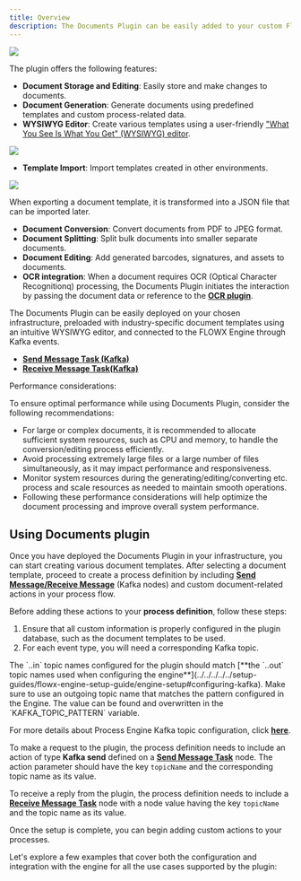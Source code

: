 ```yaml
---
title: Overview
description: The Documents Plugin can be easily added to your custom FlowX.AI deployment to **enhance the core platform capabilities with functionality specific to document handling**.
---
```


![](https://s3.eu-west-1.amazonaws.com/docx.flowx.ai/platform-deep-dive/doc_plugin_general.png)

The plugin offers the following features:

* **Document Storage and Editing**: Easily store and make changes to documents.
* **Document Generation**: Generate documents using predefined templates and custom process-related data.
* **WYSIWYG Editor**: Create various templates using a user-friendly ["What You See Is What You Get" (WYSIWYG) editor](../../wysiwyg).

![](https://s3.eu-west-1.amazonaws.com/docx.flowx.ai/platform-deep-dive/doc_plugin_wysiwyg.png)
    
* **Template Import**: Import templates created in other environments.

![](https://s3.eu-west-1.amazonaws.com/docx.flowx.ai/platform-deep-dive/doc_plugin_create_import.png)

<Warning>
When exporting a document template, it is transformed into a JSON file that can be imported later.
</Warning>

* **Document Conversion**: Convert documents from PDF to JPEG format.
* **Document Splitting**: Split bulk documents into smaller separate documents.
* **Document Editing**: Add generated barcodes, signatures, and assets to documents.
* **OCR integration**: When a document requires OCR (Optical Character Recognitionq) processing, the Documents Plugin initiates the interaction by passing the document data or reference to the [**OCR plugin**](../ocr-plugin).

The Documents Plugin can be easily deployed on your chosen infrastructure, preloaded with industry-specific document templates using an intuitive WYSIWYG editor, and connected to the FLOWX Engine through Kafka events.

* [**Send Message Task (Kafka)**](../../../../building-blocks/node/message-send-received-task-node#message-send-task)
* [**Receive Message Task(Kafka)**](../../../../building-blocks/node/message-send-received-task-node#message-receive-task)


<Info>
Performance considerations:

To ensure optimal performance while using Documents Plugin, consider the following recommendations:

* For large or complex documents, it is recommended to allocate sufficient system resources, such as CPU and memory, to handle the conversion/editing process efficiently.
* Avoid processing extremely large files or a large number of files simultaneously, as it may impact performance and responsiveness.
* Monitor system resources during the generating/editing/converting etc. process and scale resources as needed to maintain smooth operations.
* Following these performance considerations will help optimize the document processing and improve overall system performance.
</Info>

## Using Documents plugin

Once you have deployed the Documents Plugin in your infrastructure, you can start creating various document templates. After selecting a document template, proceed to create a process definition by including [**Send Message/Receive Message**](../../../../building-blocks/node/message-send-received-task-node) (Kafka nodes) and custom document-related actions in your process flow.

Before adding these actions to your **process definition**, follow these steps:

1. Ensure that all custom information is properly configured in the plugin database, such as the document templates to be used.
2. For each event type, you will need a corresponding Kafka topic.

<Check>
The `..in` topic names configured for the plugin should match [**the `..out` topic  names used when configuring the engine**](../../../../../setup-guides/flowx-engine-setup-guide/engine-setup#configuring-kafka). Make sure to use an outgoing topic name that matches the pattern configured in the Engine. The value can be found and overwritten in the `KAFKA_TOPIC_PATTERN` variable. 

For more details about Process Engine Kafka topic configuration, click [**here**](../../../../../setup-guides/flowx-engine-setup-guide/engine-setup#configuring-kafka).

To make a request to the plugin, the process definition needs to include an action of type **Kafka send** defined on a [**Send Message Task**](../../../../building-blocks/node/message-send-received-task-node#message-send-task) node. The action parameter should have the key `topicName` and the corresponding topic name as its value.

To receive a reply from the plugin, the process definition needs to include a [**Receive Message Task**](../../../../building-blocks/node/message-send-received-task-node#message-receive-task) node with a node value having the key `topicName` and the topic name as its value.
</Check>

Once the setup is complete, you can begin adding custom actions to your processes.

Let's explore a few examples that cover both the configuration and integration with the engine for all the use cases supported by the plugin:


<CardGroup>
  <Card title="Generating documents based on templates" href="generating-from-html-templates" />
  <Card title="Uploading a new document" href="uploading-a-new-document" />
  <Card title="Converting documents to different formats" href="converting-documents-to-different-formats" />
  <Card title="Splitting a document" href="splitting-a-document" />
  <Card title="Deleting a file" href="deleting-a-file" />
  <Card title="Getting URLs to documents" href="getting-urls-to-documents" />
  <Card title="Listing stored documents" href="listing-stored-files" />
</CardGroup>
